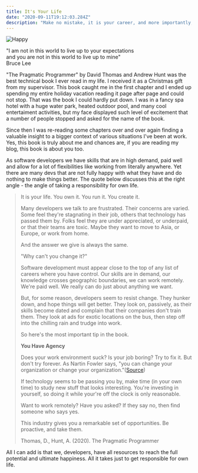 ```yaml
---
title: It's Your Life
date: "2020-09-11T19:12:03.284Z"
description: "Make no mistake, it is your career, and more importantly, It's Your Life. You own it."
---
```


![Happy](./happy.jpg)

"I am not in this world to live up to your expectations<br/>
and you are not in this world to live up to mine"<br/>
Bruce Lee

"The Pragmatic Programmer" by David Thomas and Andrew Hunt was the best technical
book I ever read in my life. I received it as a Christmas gift from my supervisor. This
book caught me in the first chapter and I ended up spending my entire holiday vacation
reading it page after page and could not stop. That was the book I could hardly put down.
I was in a fancy spa hotel with a huge water park, heated outdoor pool, and many
cool entertaiment activities, but my face displayed such level of excitement that a
number of people stopped and asked for the name of the book.

Since then I was re-reading some chapters over and over again finding a valuable
insight to a bigger context of various situations I've been at work. Yes, this
book is truly about me and chances are, if you are reading my blog, this book is
about you too.

As software developers we have skills that are in high demand, paid well and
allow for a lot of flexibilities like working from literally anywhere. Yet there are
many devs that are not fully happy with what they have and do nothing to make
things better. The quote below discusses this at the right angle - the angle of
taking a responsibility for own life.

> It is your life. You own it. You run it. You create it.
>
> Many developers we talk to are frustrated. Their concerns are varied. Some
> feel they're stagnating in their job, others that technology has passed them
> by. Folks feel they are under appreciated, or underpaid, or that their teams
> are toxic. Maybe they want to move to Asia, or Europe, or work from home.
>
> And the answer we give is always the same.
>
> "Why can't you change it?"
>
> Software development must appear close to the top of any list of careers where
> you have control. Our skills are in demand, our knowledge crosses geographic
> boundaries, we can work remotely. We're paid well. We really can do just about
> anything we want.
>
> But, for some reason, developers seem to resist change. They hunker down,
> and hope things will get better. They look on, passively, as their skills become
> dated and complain that their companies don't train them. They look at ads
> for exotic locations on the bus, then step off into the chilling rain and trudge
> into work.
>
> So here's the most important tip in the book.
>
> <strong> You Have Agency</strong>
>
> Does your work environment suck? Is your job boring? Try to fix it. But don't
> try forever. As Nartin Fowler says, "you can change your organization or change
> your organization."([Source](https://wiki.c2.com/?ChangeYourOrganization))
>
> If technology seems to be passing you by, make time (in your own time) to
> study new stuff that looks interesting. You're investing in yourself, so doing
> it while your're off the clock is only reasonable.
>
> Want to work remotely? Have you asked? If they say no, then find someone
> who says yes.
>
> This industry gives you a remarkable set of opportunities. Be proactive, and
> take them.
>
> Thomas, D., Hunt, A. (2020). The Pragmatic Programmer

All I can add is that we, developers, have all resources to reach the full potential
and ultimate happiness. All it takes just to get responsible for own life.
